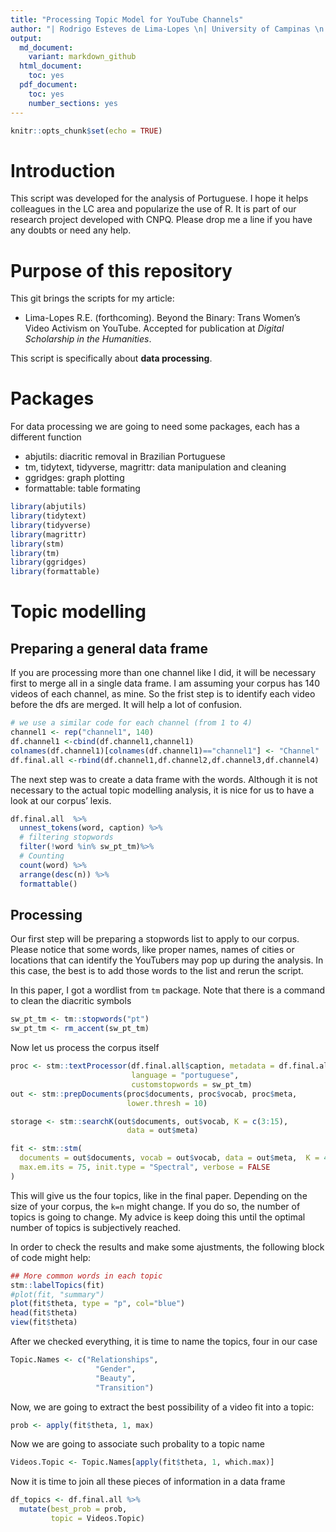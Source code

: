 ```yaml
---
title: "Processing Topic Model for YouTube Channels"
author: "| Rodrigo Esteves de Lima-Lopes \n| University of Campinas \n| rll307@unicamp.br\n"
output: 
  md_document:
    variant: markdown_github
  html_document:
    toc: yes
  pdf_document:
    toc: yes
    number_sections: yes
---
```

  ```r
knitr::opts_chunk$set(echo = TRUE)
```

# Introduction

This script was developed for the analysis of Portuguese. I hope it helps colleagues in the LC area and popularize the use of R. It is part of our research project developed with CNPQ. Please drop me a line if you have any doubts or need any help.

# Purpose of this repository

This git brings the scripts for my article:

- Lima-Lopes R.E. (forthcoming). Beyond the Binary: Trans Women's Video Activism on YouTube. Accepted for publication at *Digital Scholarship in the Humanities*. 

This script is specifically about **data processing**.

# Packages

For data processing we are going to need some packages, each has a different function

- abjutils:  diacritic removal in Brazilian Portuguese
- tm, tidytext, tidyverse, magrittr: data manipulation and cleaning
- ggridges: graph plotting
- formattable: table formating


```r
library(abjutils)
library(tidytext)
library(tidyverse)
library(magrittr)
library(stm)
library(tm)
library(ggridges)
library(formattable)
```


# Topic modelling

## Preparing a general data frame

If you are processing more than one channel like I did, it will be necessary first to merge all in a single data frame. I am assuming your corpus has 140 videos of each channel, as mine. So the frist step is to identify each video before the dfs are merged. It will help a lot of confusion. 

```r
# we use a similar code for each channel (from 1 to 4)
channel1 <- rep("channel1", 140)
df.channel1 <-cbind(df.channel1,channel1)
colnames(df.channel1)[colnames(df.channel1)=="channel1"] <- "Channel"
df.final.all <-rbind(df.channel1,df.channel2,df.channel3,df.channel4)
```

The next step was to create a data frame with the words. Although it is not necessary to the actual topic modelling analysis, it is nice for us to have a look at our corpus' lexis. 

```r
df.final.all  %>% 
  unnest_tokens(word, caption) %>% 
  # filtering stopwords
  filter(!word %in% sw_pt_tm)%>%
  # Counting
  count(word) %>% 
  arrange(desc(n)) %>% 
  formattable()
```

## Processing

Our first step will be preparing a stopwords list to apply to our corpus. Please notice that some words, like proper names, names of cities or locations that can identify the YouTubers may pop up during the analysis. In this case, the best is to add those words to the list and rerun the script. 

In this paper, I got a wordlist from `tm` package. Note that there is a command to clean the diacritic symbols

```r
sw_pt_tm <- tm::stopwords("pt")
sw_pt_tm <- rm_accent(sw_pt_tm)
```


Now let us process the corpus itself

```r
proc <- stm::textProcessor(df.final.all$caption, metadata = df.final.all, 
                           language = "portuguese",
                           customstopwords = sw_pt_tm)
out <- stm::prepDocuments(proc$documents, proc$vocab, proc$meta,
                          lower.thresh = 10)

storage <- stm::searchK(out$documents, out$vocab, K = c(3:15),
                          data = out$meta)

fit <- stm::stm(
  documents = out$documents, vocab = out$vocab, data = out$meta,  K = 4,
  max.em.its = 75, init.type = "Spectral", verbose = FALSE
)
```

This will give us the four topics, like in the final paper. Depending on the size of your corpus, the `k=n` might change. If you do so, the number of topics is going to change. My advice is keep doing this until the optimal number of topics is subjectively reached. 

In order to check the results and make some ajustments, the following block of code might help:

```r
## More common words in each topic
stm::labelTopics(fit)
#plot(fit, "summary")
plot(fit$theta, type = "p", col="blue")
head(fit$theta)
view(fit$theta)
```

After we checked everything, it is time to name the topics, four in our case

```r
Topic.Names <- c("Relationships",
                   "Gender",
                   "Beauty", 
                   "Transition")
```

Now, we are going to extract the best possibility of a video fit into a topic:

```r
prob <- apply(fit$theta, 1, max)
```

Now we are going to associate such probality to a topic name

```r
Videos.Topic <- Topic.Names[apply(fit$theta, 1, which.max)]
```

Now it is time to join all these pieces of information in a data frame

```r
df_topics <- df.final.all %>% 
  mutate(best_prob = prob,
         topic = Videos.Topic)
```














